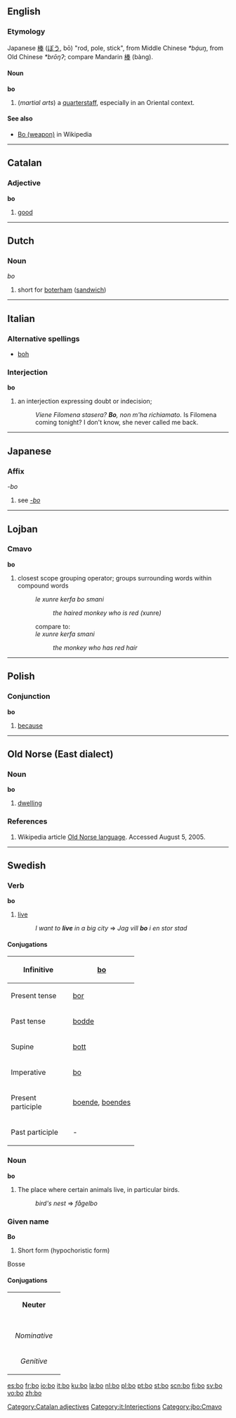 {{see|Bo}}
==English==

===Etymology===
Japanese [[棒]] ([[ぼう]], bō) "rod, pole, stick", from Middle Chinese ''*bạ́uŋ'', from Old Chinese ''*brōŋʔ''; compare Mandarin [[棒]] (bàng).

====Noun====
'''bo''' 

# (''martial arts'') a [[quarterstaff]], especially in an Oriental context.

====See also====
*[[w:Bo (weapon)|Bo (weapon)]] in Wikipedia

----

==Catalan==

===Adjective===
'''bo'''

# [[good]]

----

==Dutch==

===Noun===
''bo'' {{m}}

# short for [[boterham]] ([[sandwich]])

----

==Italian==

===Alternative spellings===
* [[boh]]

===Interjection===
'''bo'''

# an interjection expressing doubt or indecision;
#:''Viene Filomena stasera? '''Bo''', non m'ha richiamato.'' Is Filomena coming tonight?  I don't know, she never called me back.

----

==Japanese==

===Affix===
''-bo''

#see ''[[-bo]]''

----

==Lojban==

===Cmavo===
'''bo'''

# closest scope grouping operator; groups surrounding words within compound words
#:''le xunre kerfa bo smani''
#::''the haired monkey who is red (''xunre'')''
#:compare to:
#:''le xunre kerfa smani''
#::''the monkey who has red hair''

----

==Polish==

===Conjunction===
'''bo'''

# [[because]]

----
==Old Norse (East dialect)==

===Noun===
'''bo'''

# [[dwelling]]

===References===
# Wikipedia article [[w:Old Norse language|Old Norse language]].  Accessed August 5, 2005.

----

==Swedish==

===Verb===
'''bo'''

# [[live]] 
#:''I want to '''live''' in a big city'' => ''Jag vill '''bo''' i en stor stad''

====Conjugations====
{| border=1 cellspacing=0
|- align=center
! width=125 bgcolor="#FFFFF0" | Infinitive
| [[bo]]
|- align=center
! width=125 bgcolor="#FFFFF0" | Present tense
| [[bor]]
|- align=center
! width=125 bgcolor="#FFFFF0" | Past tense
| [[bodde]]
|- align=center
! width=125 bgcolor="#FFFFF0" | Supine
| [[bott]]
|- align=center
! width=125 bgcolor="#FFFFF0" | Imperative
| [[bo]]
|- align=center
! width=125 bgcolor="#FFFFF0" | Present participle
| colspan=2 | [[boende]], [[boendes]]
|- align=center
! width=125 bgcolor="#FFFFF0" | Past participle
| colspan=2 | -
|}

===Noun===
'''bo''' 

# The place where certain animals live, in particular birds. 
#:''bird's nest'' => ''fågelbo''

===Given name===
'''Bo'''

#Short form (hypochoristic form)

Bosse

====Conjugations====
{| border=1 cellspacing=0
| bgcolor="#FFFFF0" colspan=5 align=center | '''Neuter'''
|-
|- bgcolor="#FFFFF0" align=center
! rowspan=2 | 
| colspan=2 width=105| Singular 
| colspan=2 | Plural
|- bgcolor="#FFFFF0" align=center
| width=105 | ''Indefinite'' 
| width=105 | ''Definite'' 
| width=105 |  ''Indefinite'' 
|  width=105 | ''Definite''
|- align=center
| width=105 bgcolor="#FFFFF0" | ''Nominative'' 
| [[bo]]
| [[boet]]
| [[bon]]
| [[bona]]
|- align=center
| width=105 bgcolor="#FFFFF0" | ''Genitive'' 
| [[bos]]
| [[boets]]
| [[bons]]
| [[bonas]]
|}

[[Category:Catalan adjectives]]
[[Category:it:Interjections]]
[[Category:jbo:Cmavo]]

[[es:bo]]
[[fr:bo]]
[[io:bo]]
[[it:bo]]
[[ku:bo]]
[[la:bo]]
[[nl:bo]]
[[pl:bo]]
[[pt:bo]]
[[st:bo]]
[[scn:bo]]
[[fi:bo]]
[[sv:bo]]
[[vo:bo]]
[[zh:bo]]